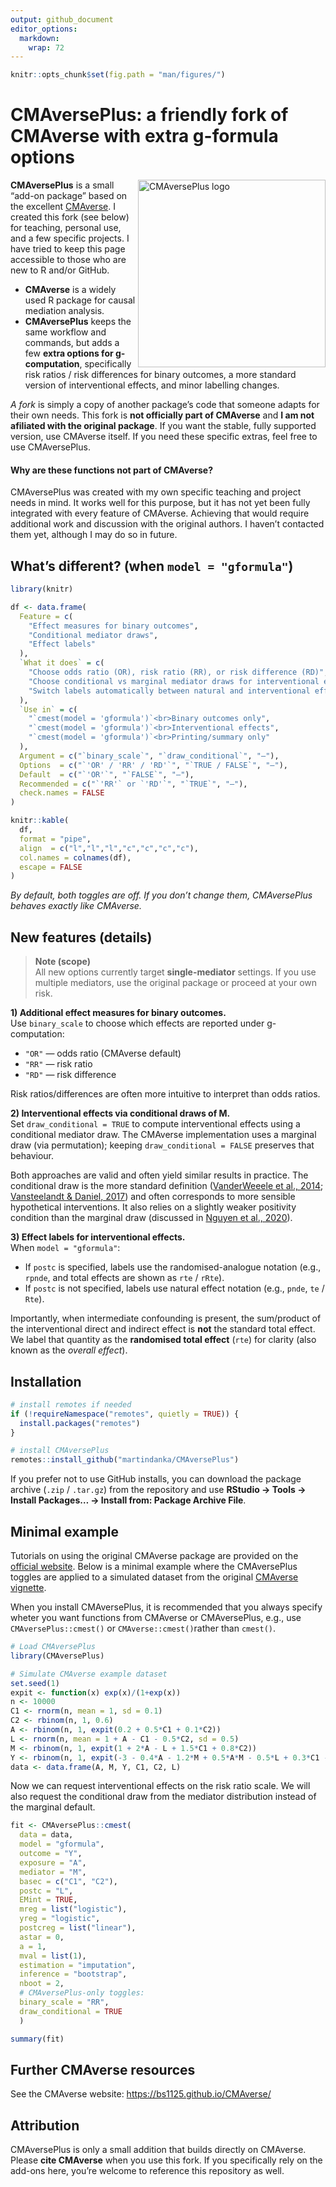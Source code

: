 ```yaml
---
output: github_document
editor_options:
  markdown:
    wrap: 72
---
```


<!-- README.md is generated from README.Rmd. Please edit that file -->

```r
knitr::opts_chunk$set(fig.path = "man/figures/")
```


# CMAversePlus: a friendly fork of CMAverse with extra g-formula options

<img src="man/figures/logo2.png" align="right" height="300" alt="CMAversePlus logo"/>

**CMAversePlus** is a small “add-on package” based on the excellent
[CMAverse](https://github.com/BS1125/CMAverse). I created this fork (see
below) for teaching, personal use, and a few specific projects. I have
tried to keep this page accessible to those who are new to R and/or GitHub.

- **CMAverse** is a widely used R package for causal mediation analysis.
- **CMAversePlus** keeps the same workflow and commands, but adds a few
  **extra options for g-computation**, specifically risk ratios / risk
  differences for binary outcomes, a more standard version of interventional effects,
  and minor labelling changes.

*A fork* is simply a copy of another package’s code that someone adapts
for their own needs. This fork is **not officially part of CMAverse** and **I am not afiliated with the original package**.
If you want the stable, fully supported version, use CMAverse itself.
If you need these specific extras, feel free to use CMAversePlus.

#### Why are these functions not part of CMAverse?

CMAversePlus was created with my own specific teaching and project needs in mind. It works well for this purpose, 
but it has not yet been fully integrated with every feature of CMAverse. Achieving that would require additional work 
and discussion with the original authors. I haven’t contacted them yet, although I may do so in future.

## What’s different? (when `model = "gformula"`)

```r
library(knitr)

df <- data.frame(
  Feature = c(
    "Effect measures for binary outcomes",
    "Conditional mediator draws",
    "Effect labels"
  ),
  `What it does` = c(
    "Choose odds ratio (OR), risk ratio (RR), or risk difference (RD)",
    "Choose conditional vs marginal mediator draws for interventional effects",
    "Switch labels automatically between natural and interventional effects"
  ),
  `Use in` = c(
    "`cmest(model = 'gformula')`<br>Binary outcomes only",
    "`cmest(model = 'gformula')`<br>Interventional effects",
    "`cmest(model = 'gformula')`<br>Printing/summary only"
  ),
  Argument = c("`binary_scale`", "`draw_conditional`", "—"),
  Options  = c("`'OR' / 'RR' / 'RD'`", "`TRUE / FALSE`", "—"),
  Default  = c("`'OR'`", "`FALSE`", "—"),
  Recommended = c("`'RR'` or `'RD'`", "`TRUE`", "—"),
  check.names = FALSE
)

knitr::kable(
  df,
  format = "pipe",
  align  = c("l","l","l","c","c","c","c"),
  col.names = colnames(df),
  escape = FALSE
)
```

*By default, both toggles are off. If you don’t change them,
CMAversePlus behaves exactly like CMAverse.*

## New features (details)

> **Note (scope)**  
> All new options currently target **single-mediator** settings. If you
> use multiple mediators, use the original package or proceed at your own risk.

**1) Additional effect measures for binary outcomes.**  
Use `binary_scale` to choose which effects are reported under
g-computation:

- `"OR"` — odds ratio (CMAverse default)  
- `"RR"` — risk ratio  
- `"RD"` — risk difference

Risk ratios/differences are often more intuitive to interpret than odds ratios.

**2) Interventional effects via conditional draws of M.**  
Set `draw_conditional = TRUE` to compute interventional effects using a
conditional mediator draw. The CMAverse implementation uses a
marginal draw (via permutation); keeping `draw_conditional = FALSE`
preserves that behaviour.

Both approaches are valid and often yield similar results in practice. The conditional
draw is the more standard definition ([VanderWeeele et al., 2014](https://journals.lww.com/epidem/pages/articleviewer.aspx?year=2014&issue=03000&article=00022&type=Fulltext); 
[Vansteelandt & Daniel, 2017](https://journals.lww.com/epidem/abstract/2017/03000/interventional_effects_for_mediation_analysis_with.15.aspx)) and often corresponds to more
sensible hypothetical interventions. It also relies on a slightly weaker
positivity condition than the marginal draw (discussed in
[Nguyen et al., 2020](https://psycnet.apa.org/doiLanding?doi=10.1037%2Fmet0000299)).

**3) Effect labels for interventional effects.**  
When `model = "gformula"`:

- If `postc` is specified, labels use the randomised-analogue
  notation (e.g., `rpnde`, and total effects are shown as `rte` / `rRte`).
- If `postc` is not specified, labels use natural effect
  notation (e.g., `pnde`, `te` / `Rte`).

Importantly, when intermediate confounding is present, the sum/product of the interventional direct and indirect effect 
is **not** the standard total effect. We label that quantity as the **randomised total effect** (`rte`) for clarity
(also known as the *overall effect*).

## Installation

```r
# install remotes if needed
if (!requireNamespace("remotes", quietly = TRUE)) {
  install.packages("remotes")
}

# install CMAversePlus
remotes::install_github("martindanka/CMAversePlus")
```

If you prefer not to use GitHub installs, you can download the package
archive (`.zip` / `.tar.gz`) from the repository and use
**RStudio → Tools → Install Packages… → Install from: Package Archive
File**.

## Minimal example

Tutorials on using the original CMAverse package are provided on the [official website](https://bs1125.github.io/CMAverse/). 
Below is a minimal example where the CMAversePlus toggles are applied to a simulated dataset from the 
original [CMAverse vignette](https://bs1125.github.io/CMAverse/articles/post_exposure_confounding.html). 

When you install CMAversePlus, it is recommended that you always specify wheter you want functions 
from CMAverse or CMAversePlus, e.g., use `CMAversePlus::cmest()` or `CMAverse::cmest()`rather than `cmest()`.

```r
# Load CMAversePlus
library(CMAversePlus)
```


```r
# Simulate CMAverse example dataset
set.seed(1)
expit <- function(x) exp(x)/(1+exp(x))
n <- 10000
C1 <- rnorm(n, mean = 1, sd = 0.1)
C2 <- rbinom(n, 1, 0.6)
A <- rbinom(n, 1, expit(0.2 + 0.5*C1 + 0.1*C2))
L <- rnorm(n, mean = 1 + A - C1 - 0.5*C2, sd = 0.5)
M <- rbinom(n, 1, expit(1 + 2*A - L + 1.5*C1 + 0.8*C2))
Y <- rbinom(n, 1, expit(-3 - 0.4*A - 1.2*M + 0.5*A*M - 0.5*L + 0.3*C1 - 0.6*C2))
data <- data.frame(A, M, Y, C1, C2, L)
```

Now we can request interventional effects on the risk ratio scale. We will also request the conditional draw from the
mediator distribution instead of the marginal default. 

```r
fit <- CMAversePlus::cmest(
  data = data, 
  model = "gformula", 
  outcome = "Y", 
  exposure = "A", 
  mediator = "M", 
  basec = c("C1", "C2"), 
  postc = "L", 
  EMint = TRUE, 
  mreg = list("logistic"), 
  yreg = "logistic", 
  postcreg = list("linear"), 
  astar = 0, 
  a = 1, 
  mval = list(1), 
  estimation = "imputation", 
  inference = "bootstrap", 
  nboot = 2,
  # CMAversePlus-only toggles:
  binary_scale = "RR",
  draw_conditional = TRUE 
  )

summary(fit)
```

## Further CMAverse resources

See the CMAverse website: <https://bs1125.github.io/CMAverse/>

## Attribution

CMAversePlus is only a small addition that builds directly on CMAverse. Please **cite CMAverse** when
you use this fork. If you specifically rely on the add-ons here, you’re welcome to reference this repository as well.
